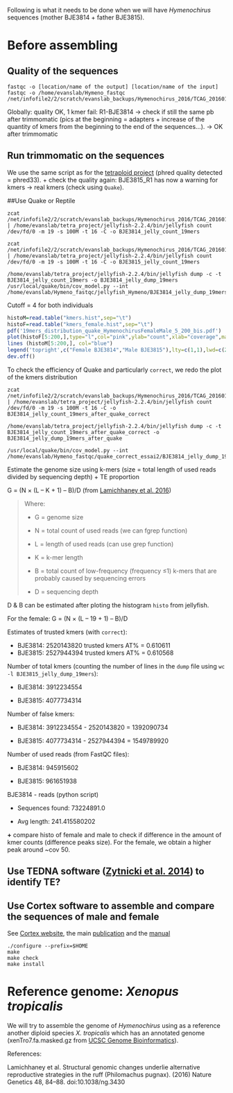 Following is what it needs to be done when we will have *Hymenochirus* sequences (mother BJE3814 + father BJE3815).

# Before assembling

## Quality of the sequences

```
fastqc -o [location/name of the output] [location/name of the input] 
fastqc -o /home/evanslab/Hymeno_fastqc /net/infofile2/2/scratch/evanslab_backups/Hymenochirus_2016/TCAG_20160129/160106_E00389_0017_AHK3LJCCXX/*.fastq.gz
```
Globally: quality OK, 1 kmer fail: R1-BJE3814 -> check if still the same pb after trimmomatic (pics at the beginning = adapters + increase of the quantity of kmers from the beginning to the end of the sequences...). -> OK after trimmomatic

## Run trimmomatic on the sequences 
We use the same script as for the [tetraploid project](https://github.com/caro46/Tetraploid_project/blob/master/quality_tests.Rmd) (phred quality detected = phred33).
+ check the quality again: BJE3815_R1 has now a warning for kmers -> real kmers (check using `Quake`).

##Use Quake or Reptile 
```
zcat /net/infofile2/2/scratch/evanslab_backups/Hymenochirus_2016/TCAG_20160129/160106_E00389_0017_AHK3LJCCXX/BJE3814_*_trim_paired.fastq.gz | /home/evanslab/tetra_project/jellyfish-2.2.4/bin/jellyfish count /dev/fd/0 -m 19 -s 100M -t 16 -C -o BJE3814_jelly_count_19mers

zcat /net/infofile2/2/scratch/evanslab_backups/Hymenochirus_2016/TCAG_20160129/160106_E00389_0017_AHK3LJCCXX/BJE3815_*_trim_paired.fastq.gz | /home/evanslab/tetra_project/jellyfish-2.2.4/bin/jellyfish count /dev/fd/0 -m 19 -s 100M -t 16 -C -o BJE3815_jelly_count_19mers
```
```
/home/evanslab/tetra_project/jellyfish-2.2.4/bin/jellyfish dump -c -t BJE3814_jelly_count_19mers -o BJE3814_jelly_dump_19mers
/usr/local/quake/bin/cov_model.py --int /home/evanslab/Hymeno_fastqc/jellyfish_Hymeno/BJE3814_jelly_dump_19mers
```
Cutoff = 4 for both individuals

```R
histoM=read.table("kmers.hist",sep="\t")
histoF=read.table("kmers_female.hist",sep="\t")
pdf('19mers_distribution_quake_HymenochirusFemaleMale_5_200_bis.pdf')
plot(histoF[5:200,],type="l",col="pink",ylab="count",xlab="coverage",main="19-mers distribution (Hymenochirus Female & Male)")
lines (histoM[5:200,], col="blue")
legend('topright',c("Female BJE3814","Male BJE3815"),lty=c(1,1),lwd=c(2.5,2.5),col=c("pink","blue"))
dev.off()
```

To check the efficiency of Quake and particularly `correct`, we redo the plot of the kmers distribution
```
zcat /net/infofile2/2/scratch/evanslab_backups/Hymenochirus_2016/TCAG_20160129/160106_E00389_0017_AHK3LJCCXX/BJE3814_*_trim_paired.cor.fastq.gz | /home/evanslab/tetra_project/jellyfish-2.2.4/bin/jellyfish count /dev/fd/0 -m 19 -s 100M -t 16 -C -o BJE3814_jelly_count_19mers_after_quake_correct

/home/evanslab/tetra_project/jellyfish-2.2.4/bin/jellyfish dump -c -t BJE3814_jelly_count_19mers_after_quake_correct -o BJE3814_jelly_dump_19mers_after_quake

/usr/local/quake/bin/cov_model.py --int /home/evanslab/Hymeno_fastqc/quake_correct_essai2/BJE3814_jelly_dump_19mers_after_quake

```

Estimate the genome size using k-mers (size =  total length of used reads divided by sequencing depth) + TE proportion

G = (N × (L – K + 1) – B)/D (from [Lamichhaney et al. 2016](http://www.nature.com/ng/journal/v48/n1/fig_tab/ng.3430_SF1.html))

> Where:
>
> - G = genome size
>
> - N = total count of used reads (we can fgrep function)
>
> - L = length of used reads (can use grep function)
>
> - K = k-mer length
>
> - B = total count of low-frequency (frequency ≤1) k-mers that are probably caused by sequencing errors
>
> - D = sequencing depth

D & B can be estimated after ploting the histogram `histo` from jellyfish.

For the female: G = (N × (L – 19 + 1) – B)/D

Estimates of trusted kmers (with `correct`):

- BJE3814: 2520143820 trusted kmers
AT% = 0.610611
- BJE3815: 2527944394 trusted kmers
 AT% = 0.610568

Number of total kmers (counting the number of lines in the `dump` file using `wc -l BJE3815_jelly_dump_19mers`):

- BJE3814: 3912234554 

- BJE3815: 4077734314 

Number of false kmers:

- BJE3814: 3912234554 - 2520143820 = 1392090734

- BJE3815: 4077734314 - 2527944394 = 1549789920
 
Number of used reads (from FastQC files):

- BJE3814: 945915602

- BJE3815: 961651938

BJE3814 - reads (python script)

- Sequences found:  73224891.0

- Avg length:  241.415580202

**+** compare histo of female and male to check if difference in the amount of kmer counts (difference peaks size). For the female, we obtain a higher peak around ~cov 50.

## Use TEDNA software ([Zytnicki et al. 2014](http://bioinformatics.oxfordjournals.org/content/30/18/2656.long)) to identify TE?
## Use Cortex software to assemble and compare the sequences of male and female
See [Cortex website](http://cortexassembler.sourceforge.net/index.html), the main [publication](http://www.nature.com/ng/journal/v44/n2/pdf/ng.1028.pdf) and the [manual](http://cortexassembler.sourceforge.net/cortex_var_user_manual.pdf)

```
./configure --prefix=$HOME
make
make check
make install
```

# Reference genome: *Xenopus tropicalis*
We will try to assemble the genome of *Hymenochirus* using as a reference another diploid species *X. tropicalis* which has an annotated genome (xenTro7.fa.masked.gz from [UCSC Genome Bioinformatics](http://hgdownload.cse.ucsc.edu/downloads.html#xentro)). 

References:

Lamichhaney et al. Structural genomic changes underlie alternative reproductive strategies in the ruff (Philomachus pugnax). (2016) Nature Genetics 48, 84–88. doi:10.1038/ng.3430
